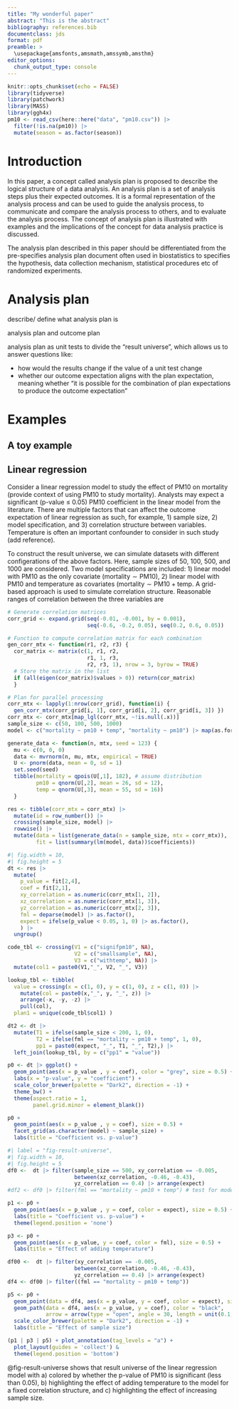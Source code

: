 ```yaml
---
title: "My wonderful paper"
abstract: "This is the abstract"
bibliography: references.bib
documentclass: jds
format: pdf
preamble: >
  \usepackage{amsfonts,amsmath,amssymb,amsthm}
editor_options: 
  chunk_output_type: console
---
```


```r
knitr::opts_chunk$set(echo = FALSE)
library(tidyverse)
library(patchwork)
library(MASS)
library(ggh4x)
pm10 <- read_csv(here::here("data", "pm10.csv")) |> 
  filter(!is.na(pm10)) |>    
  mutate(season = as.factor(season))  
```


# Introduction

In this paper, a concept called analysis plan is proposed to describe the logical structure of a data analysis. An analysis plan is a set of analysis steps plus their expected outcomes. It is a formal representation of the analysis process and can be used to guide the analysis process, to communicate and compare the analysis process to others, and to evaluate the analysis process. The concept of analysis plan is illustrated with examples and the implications of the concept for data analysis practice is discussed.

The analysis plan described in this paper should be differentiated from the pre-specifies analysis plan document often used in biostatistics to specifies the hypothesis, data collection mechanism, statistical procedures etc of randomized experiments. 


# Analysis plan

describe/ define what analysis plan is 

analysis plan and outcome plan 

analysis plan as unit tests to divide the "result universe", which allows us to answer questions like:

- how would the results change if the value of a unit test change
- whether our outcome expectation aligns with the plan expectation, meaning whether "it is possible for the combination of plan expectations to produce the outcome expectation"

# Examples

## A toy example

## Linear regression

Consider a linear regression model to study the effect of PM10 on mortality (provide context of using PM10 to study mortality). Analysts may expect a significant (p-value $\le$ 0.05) PM10 coefficient in the linear model from the literature. There are multiple factors that can affect the outcome expectation of linear regression as such, for example, 1) sample size, 2) model specification, and 3) correlation structure between variables. Temperature is often an important confounder to consider in such study (add reference). 

To construct the result universe, we can simulate datasets with different configerations of the above factors. Here, sample sizes of 50, 100, 500, and 1000 are considered. Two model specifications are included: 1) linear model with PM10 as the only covariate ($\text{mortality} \sim \text{PM10}$), 2) linear model with PM10 and temperature as covariates ($\text{mortality} \sim \text{PM10} + \text{temp}$. A grid-based approach is used to simulate correlation structure. Reasonable ranges of correlation between the three variables are

\begin{align*}
\text{cor}(\text{mortality}, \text{PM10}) &\in [-0.01, 0] \\ 
\text{cor}(\text{mortality}, \text{temperature}) &\in [-0.6, -0.2] \\ \text{cor}(\text{PM10}, \text{temperature}) &\in [0.2, 0.6] 
\end{align*}

```r
# Generate correlation matrices 
corr_grid <- expand.grid(seq(-0.01, -0.001, by = 0.001), 
                         seq(-0.6, -0.2, 0.05), seq(0.2, 0.6, 0.05))  

# Function to compute correlation matrix for each combination 
gen_corr_mtx <- function(r1, r2, r3) {   
  cor_matrix <- matrix(c(1, r1, r2,                          
                         r1, 1, r3,                          
                         r2, r3, 1), nrow = 3, byrow = TRUE)          
  # Store the matrix in the list   
  if (all(eigen(cor_matrix)$values > 0)) return(cor_matrix) 
  }  

# Plan for parallel processing
corr_mtx <- lapply(1:nrow(corr_grid), function(i) {   
  gen_corr_mtx(corr_grid[i, 1], corr_grid[i, 2], corr_grid[i, 3]) }) 
corr_mtx <- corr_mtx[map_lgl(corr_mtx, ~!is.null(.x))]  
sample_size <- c(50, 100, 500, 1000) 
model <- c("mortality ~ pm10 + temp", "mortality ~ pm10") |> map(as.formula) 

generate_data <- function(n, mtx, seed = 123) {   
  mu <- c(0, 0, 0)   
  data <- mvrnorm(n, mu, mtx, empirical = TRUE)   
  U <- pnorm(data, mean = 0, sd = 1)   
  set.seed(seed)      
  tibble(mortality = qpois(U[,1], 182), # assume distribution
         pm10 = qnorm(U[,2], mean = 26, sd = 12),           
         temp = qnorm(U[,3], mean = 55, sd = 16))   
  }  

res <- tibble(corr_mtx = corr_mtx) |> 
  mutate(id = row_number()) |> 
  crossing(sample_size, model) |> 
  rowwise() |>   
  mutate(data = list(generate_data(n = sample_size, mtx = corr_mtx)),          
         fit = list(summary(lm(model, data))$coefficients))  
```


```r
#| fig.width = 10,
#| fig.height = 5
dt <- res |>   
  mutate(     
    p_value = fit[2,4],     
    coef = fit[2,1],     
    xy_correlation = as.numeric(corr_mtx[1, 2]),     
    xz_correlation = as.numeric(corr_mtx[1, 3]),     
    yz_correlation = as.numeric(corr_mtx[2, 3]),     
    fml = deparse(model) |> as.factor(),     
    expect = ifelse(p_value < 0.05, 1, 0) |> as.factor(),     
    ) |>    
  ungroup() 

code_tbl <- crossing(V1 = c("signifpm10", NA),           
                     V2 = c("smallsample", NA), 
                     V3 = c("withtemp", NA)) |>      
  mutate(col1 = paste0(V1,"_", V2, "_", V3))   

lookup_tbl <- tibble(   
  value = crossing(x = c(1, 0), y = c(1, 0), z = c(1, 0)) |>      
    mutate(col = paste0(x,"_", y, "_", z)) |> 
    arrange(-x, -y, -z) |>      
    pull(col),   
  plan1 = unique(code_tbl$col1) )  

dt2 <- dt |>    
  mutate(T1 = ifelse(sample_size < 200, 1, 0),          
         T2 = ifelse(fml == "mortality ~ pm10 + temp", 1, 0),          
         pp1 = paste0(expect, "_", T1, "_", T2),) |>    
  left_join(lookup_tbl, by = c("pp1" = "value"))      

p0 <- dt |> ggplot() +   
  geom_point(aes(x = p_value , y = coef), color = "grey", size = 0.5) +  
  labs(x = "p-value", y = "coefficient") +   
  scale_color_brewer(palette = "Dark2", direction = -1) +   
  theme_bw() +    
  theme(aspect.ratio = 1, 
        panel.grid.minor = element_blank()) 

p0 + 
  geom_point(aes(x = p_value , y = coef), size = 0.5) +  
  facet_grid(as.character(model) ~ sample_size) +    
  labs(title = "Coefficient vs. p-value")
```

```r
#| label = "fig-result-universe",
#| fig.width = 10,
#| fig.height = 5
df0 <-  dt |> filter(sample_size == 500, xy_correlation == -0.005, 
                     between(xz_correlation, -0.46, -0.43),
                     yz_correlation == 0.4) |> arrange(expect)
#df2 <- df0 |> filter(fml == "mortality ~ pm10 + temp") # test for model spec

p1 <- p0 + 
  geom_point(aes(x = p_value , y = coef, color = expect), size = 0.5) +  
  labs(title = "Coefficient vs. p-value") + 
  theme(legend.position = 'none')

p3 <- p0 + 
  geom_point(aes(x = p_value, y = coef, color = fml), size = 0.5) +
  labs(title = "Effect of adding temperature") 

df00 <-  dt |> filter(xy_correlation == -0.005, 
                     between(xz_correlation, -0.46, -0.43),
                     yz_correlation == 0.4) |> arrange(expect)
df4 <- df00 |> filter((fml == "mortality ~ pm10 + temp"))

p5 <- p0 + 
  geom_point(data = df4, aes(x = p_value, y = coef, color = expect), size = 1) +
  geom_path(data = df4, aes(x = p_value, y = coef), color = "black",
            arrow = arrow(type = "open", angle = 30, length = unit(0.1, "inches"))) +
  scale_color_brewer(palette = "Dark2", direction = -1) +
  labs(title = "Effect of sample size") 

(p1 | p3 | p5) + plot_annotation(tag_levels = "a") + 
  plot_layout(guides = 'collect') &
  theme(legend.position = 'bottom') 
```

@fig-result-universe shows that result universe of the linear regression model with a) colored by whether the p-value of PM10 is significant (less than 0.05), b) highlighting the effect of adding temperature to the model for a fixed correlation structure, and c) highlighting the effect of increasing sample size.
